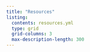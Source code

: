 ```yaml
---
title: "Resources"
listing:
  contents: resources.yml
  type: grid
  grid-columns: 3
  max-description-length: 300
---
```

